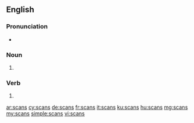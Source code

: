 ==English==

===Pronunciation===
* {{rhymes|ɑːns}}

===Noun===
{{head|en|plural}}

# {{plural of|scan|lang=en}}

===Verb===
{{head|en}}

# {{en-third-person singular of|scan}}

[[ar:scans]]
[[cy:scans]]
[[de:scans]]
[[fr:scans]]
[[it:scans]]
[[ku:scans]]
[[hu:scans]]
[[mg:scans]]
[[my:scans]]
[[simple:scans]]
[[vi:scans]]